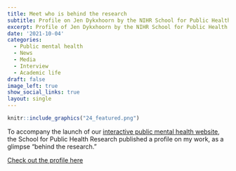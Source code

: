 ```yaml
---
title: Meet who is behind the research
subtitle: Profile on Jen Dykxhoorn by the NIHR School for Public Health Resarch
excerpt: Profile of Jen Dykxhoorn by the NIHR School for Public Health Research, to accompany the launch of the PMH conceptual framework. 
date: '2021-10-04'
categories:
  - Public mental health
  - News
  - Media 
  - Interview
  - Academic life
draft: false
image_left: true
show_social_links: true
layout: single
---
```


```r
knitr::include_graphics("24_featured.png")
```

To accompany the launch of our [interactive public mental health website](www.publicmentalhealth.co.uk), the School for Public Health Research published a profile on my work, as a glimpse "behind the research."

[Check out the profile here](https://sphr.nihr.ac.uk/news-and-events/behind-the-research-jen-dykxhoorn/)

